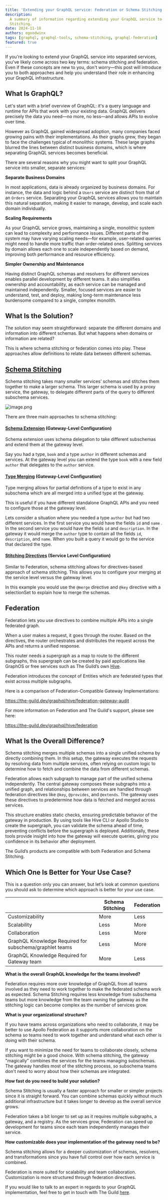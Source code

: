 ```yaml
---
title: 'Extending your GraphQL service: Federation or Schema Stitching'
description:
  A summary of information regarding extending your GraphQL service to use Federation or Schema
  Stitching.
date: 2024-11-18
authors: egoodwinx
tags: [graphql, graphql-tools, schema-stitching, graphql-federation]
featured: true
---
```


If you're looking to extend your GraphQL service into separated services, you've likely come across
two key terms: schema stitching and federation. Even if these concepts are new to you, don't
worry—this post will introduce you to both approaches and help you understand their role in
enhancing your GraphQL infrastructure.

## What Is GraphQL?

Let's start with a brief overview of GraphQL: it's a query language and runtime for APIs that work
with your existing data. GraphQL delivers precisely the data you need—no more, no less—and allows
APIs to evolve over time.

However as GraphQL gained widespread adoption, many companies faced growing pains with their
implementations. As their graphs grew, they began to face the challenges typical of monolithic
systems. These large graphs blurred the lines between distinct business domains, which is where
separating GraphQL services becomes beneficial.

There are several reasons why you might want to split your GraphQL service into smaller, separate
services:

**Separate Business Domains**

In most applications, data is already organized by business domains. For instance, the data and
logic behind a `Users` service are distinct from that of an `Orders` service. Separating your
GraphQL services allows you to maintain this natural separation, making it easier to manage,
develop, and scale each domain individually.

**Scaling Requirements**

As your GraphQL service grows, maintaining a single, monolithic system can lead to complexity and
performance issues. Different parts of the system may have varying scaling needs—for example,
user-related queries might need to handle more traffic than order-related ones. Splitting services
by domain allows each one to scale independently based on demand, improving both performance and
resource efficiency.

**Simpler Ownership and Maintenance**

Having distinct GraphQL schemas and resolvers for different services enables parallel development by
different teams. It also simplifies ownership and accountability, as each service can be managed and
maintained independently. Smaller, focused services are easier to understand, test, and deploy,
making long-term maintenance less burdensome compared to a single, complex monolith.

## What Is the Solution?

The solution may seem straightforward: separate the different domains and information into different
schemas. But what happens when domains or information are related?

This is where schema stitching or federation comes into play. These approaches allow definitions to
relate data between different schemas.

## [Schema Stitching](https://the-guild.dev/graphql/stitching/docs)

Schema stitching takes many smaller services’ schemas and stitches them together to make a larger
schema. This larger schema is used by a proxy service, the gateway, to delegate different parts of
the query to different subschema services.

![image.png](./distributed-graph.png)

There are three main approaches to schema stitching:

#### [Schema Extension](https://the-guild.dev/graphql/stitching/docs/approaches/schema-extensions) (Gateway-Level Configuration)

Schema extension uses schema delegation to take different subschemas and extend them at the gateway
level.

Say you had a type, `book` and a type `author` in different schemas and services. At the gateway
level you can extend the type `book` with a new field `author` that delegates to the `author`
service.

#### [Type Merging](https://the-guild.dev/graphql/stitching/docs/approaches/type-merging) (Gateway-Level Configuration)

Type merging allows for partial definitions of a type to exist in any subschema which are all merged
into a unified type at the gateway.

This is useful if you have different standalone GraphQL APIs and you need to configure those at the
gateway level.

Lets consider a situation where you needed a type `author` but had two different services. In the
first service you would have the fields `id` and `name` . In the second service you would have the
fields `id` and `description`. In the gateway it would merge the `author` type to contain all the
fields `id`, `description`, and `name`. When you built a query it would go to the service that
declared the type.

#### [Stitching Directives](https://the-guild.dev/graphql/stitching/docs/approaches/stitching-directives) (Service Level Configuration)

Similar to Federation, schema stitching allows for directives-based approach of schema stitching.
This allows you to configure your merging at the service level versus the gateway level.

In this example you would use the `@merge` directive and `@key` directive with a selectionSet to
explain how to merge the schemas.

## Federation

Federation lets you use directives to combine multiple APIs into a single federated graph.

When a user makes a request, it goes through the router. Based on the directives, the router
orchestrates and distributes the request across the APIs and returns a unified response.

This router needs a supergraph as a map to route to the different subgraphs, this supergraph can be
created by paid applications like GraphOS or free services such as The Guild’s own
[Hive](https://the-guild.dev/graphql/hive).

Federation introduces the concept of Entities which are federated types that exist across multiple
subgraphs.

Here is a comparison of Federation-Compatible Gateway Implementations:

https://the-guild.dev/graphql/hive/federation-gateway-audit

For more information on Federation and The Guild's support, please see here:

https://the-guild.dev/graphql/hive/federation

## What Is the Overall Difference?

Schema stitching merges multiple schemas into a single unified schema by directly combining them. In
this setup, the gateway executes the requests by resolving data from multiple services, often
relying on custom logic to determine how to fetch and combine the data from different schemas.

Federation allows each subgraph to manage part of the unified schema independently. The central
gateway composes these subgraphs into a unified graph, and relationships between services are
handled through federation directives like `@key`, `@provides`, and `@extends`. The gateway uses
these directives to predetermine how data is fetched and merged across services.

This structure enables static checks, ensuring predictable behavior of the gateway in production. By
using tools like Hive CLI or Apollo Studio to create the supergraph, you can validate the schema
ahead of time, preventing conflicts before the supergraph is deployed. Additionally, these tools
provide insight into how the gateway will execute queries, giving you confidence in its behavior
after deployment.

The Guild’s products are compatible with both Federation and Schema Stitching.

## Which One Is Better for Your Use Case?

This is a question only you can answer, but let’s look at common questions you should ask to
determine which approach is better for your use case.

|                                                         | Schema Stitching | Federation |
| ------------------------------------------------------- | ---------------- | ---------- |
| Customizability                                         | More             | Less       |
| Scalability                                             | Less             | More       |
| Collaboration                                           | Less             | More       |
| GraphQL Knowledge Required for subschema/graphlet teams | Less             | More       |
| GraphQL Knowledge Required for Gateway team             | More             | Less       |

**What is the overall GraphQL knowledge for the teams involved?**

Federation requires more over knowledge of GraphQL from all teams involved as they need to work
together to make the federated schema work as expected. Schema Stitching requires less knowledge
from subschema teams but more knowledge from the team owning the gateway as the stitching logic can
become complex as the number of services grow.

**What is your organizational structure?**

If you have teams across organizations who need to collaborate, it may be better to use Apollo
Federation as it supports more collaboration on the schema so teams need to work together and
understand what each other is doing with their schema.

If you want to minimize the need for teams to collaborate closely, schema stitching might be a good
choice. With schema stitching, the gateway "magically" combines the services for the teams managing
subschemas. The gateway handles most of the stitching process, so subschema teams don't need to
worry about how their schemas are integrated.

**How fast do you need to build your solution?**

Schema Stitching is usually a faster approach for smaller or simpler projects since it is straight
forward. You can combine schemas quickly without much additional infrastructure but it takes longer
to develop as the overall service grows.

Federation takes a bit longer to set up as it requires multiple subgraphs, a gateway, and a
registry. As the services grow, Federation can speed up development for teams since each team
independently manages their service.

**How customizable does your implementation of the gateway need to be?**

Schema stitching allows for a deeper customization of schemas, resolvers, and transformations since
you have full control over how each service is combined.

Federation is more suited for scalability and team collaboration. Customization is more structured
through federation directives.

If you would like to talk to an expert in regards to your GraphQL implementation, feel free to get
in touch with The Guild [here](https://the-guild.dev/#get-in-touch).
